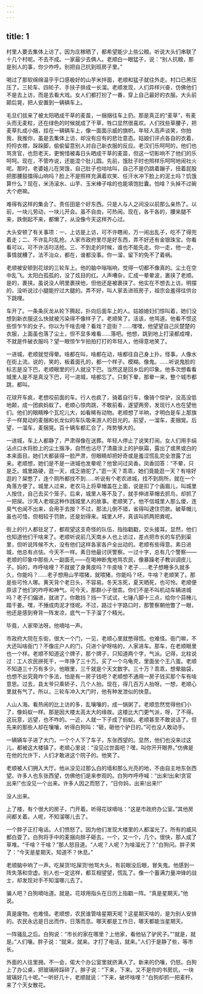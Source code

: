 ```yaml
---
---
---
```

title: 1
---



村里人要去集体上访了。因为庄稼晒了，都希望能少上些公粮。听说大头们串联了十几个村呢。不去不成。一家最少去俩人。老顺白一眼猛子，说：“别人抗粮，那是别人的事，你少咋呼。别把自己抗到班房子里。”

喝过了那软绵绵温乎乎口感极好的山芋米拌面，老顺和猛子就往外走。村口已黑压压了。三轮车、四轮子、手扶子排成一长溜。老顺发现，人们异样兴奋，仿佛他们不是去上访，而是去看大戏。女人们都打扮了一番，穿上自己最好的衣服。大头前颠后晃，把人安置到一辆辆车上。

毛旦们拔来了被太阳晒成干草的麦苗，一捆捆往车上扔。那是真正的“麦草”，有麦头而无麦粒，还在绿色的时候就成了干草，牲口显然很喜欢。人们找些草腰子，把麦草扎成小捆，挂在一辆辆车上，像一面面示威的旗帜。年轻人高声谈笑，你拍我，我推你，虽是去集体上访，却没有应有的悲壮意态。姑娘们评点各自的衣着，捋捋衣襟，跺跺脚，偷偷留意别人对自己新衣服的反应。老汉们乐呵呵的，他们也骂贪官，也怨老天，更惋惜被毒日头晒成干草的麦苗，但这一切影响不了他们的乐呵呵。现在，不管咋说，还能混个肚儿圆。先前，饿肚子时也照样乐呵呵地闹社火呢。那时，老婆娃儿在哭饿，自己肚子也咕咕叫，自己不是仍跳着蹦子，扭着屁股把那腰鼓擂得山响吗？脸上不是照样充满着欢笑、任汗水冲下脸上的泥土吗？饥饿算什么？现在，米汤滚水、山芋、玉米棒子啥的也能填饱肚囊。怕啥？头掉不过碗大个疤嘛。

难得有这样的集会了。责任田是个好东西。只是人与人之间没以前那么亲热了。以前，一块儿劳动，一块儿开会。虽不自由，可热闹。现在，各干各的，腰来腿不来，跌倒起不来，都懒了，从没像今天这样齐心过。

大头安顿了有关事项：一、上访是上访，可不许瞎闹，万一闹出乱子，吃不了得兜着走；二、不许乱叼乱抢。人家市政府里尽是好东西，弄不好还有金银珠宝。你看看可以，可不许活叼活抢。三、不到走的时候，谁也不能先走。你一走，他一走，事情就糟了。法不治众，都在，谁都没事。你一溜，留下的免不了着祸。

老顺被安顿到花球的三轮车上。他的脑中嗡嗡响，觉得一切都不像真的。尘土在空中乱飞。太阳白孤孤的，没了炫目的红。人声嘈杂，汇成一晕晕波，裹挟了老顺。是的，裹挟。虽说没人明里裹挟他，但他还是被裹挟了。他实在不想去上访。明摆的，没听说过小腿能拧过大腿的。弄不好，叫人家丢进班房子，祖宗会羞得往供台下跳哩。

车开了。一条条灰龙从轮下腾起，扑向后面车上的人。姑娘媳妇们惊叫着，她们没想到新衣服这么快就被污染得不像样子了。老顺笑了。活该，他骂道。他看不惯这些惊乍乍的女子。你以为干啥去哩？看戏？逛街？……嘿嘿，他望望自己灰楚楚的衣服，上面虽也落了尘土，但不显多难看……落吧。他想，跳到地上打滚都成哩，不就是件破衣服吗？望一眼惊乍乍拍拍打打的年轻人，他得意地笑了。

一进城，老顺就觉得晕。啥都在叫，啥都在动，啥都往自己身上扑。怪事。人像水在街上流。说的，笑的，板着面孔的，都一个样子。模糊。像鬼。……听说鬼脸的标志是没下巴，老顺眼里的行人就没下巴。当然这是回乡后的印象。他多次想看看城里人是不是真没下巴，可一进城，啥都忘了。只剩下晕，那晕一来，整个城市都跳，都叫。

花球开车疯，老想咬前面的车。行人也疯了，骑着自行车，像骑个惊驴，没高没低地颠，成一团疯蚂蚁了。老顺心惊肉跳，不敢前看，遂望两旁，发现行人也在望他们。他们的眼睛睁个瓦坨儿大，如看稀有动物。老顺想了半晌，才明白是车上那旗子一样晃动的麦捆和长龙似的车队吸来游人的目光的。前望，一溜车，麦捆晃。后望，一溜车，麦捆晃。百十辆车都汇合了，阵势够大的。

一进城，车上人都静了，严肃得像在送葬。年轻人停止了说笑打闹。女人们用手绢沾点口水将脸上的尘土揩净，自然也沾尽了清晨涂上的护肤霜，露出了或黑或白的本来面目。她们大都装得一脸严肃，但眼睛却把好奇或是羞涩慌乱完全泄露了出来。老顺想，她们是不是一进城也发晕呢？他曾问过凤香。凤香回答：“不晕，只是乏。城里路硬，逛一天，成乏骆驼了。”逛一天？乖乖，她们竟能逛一天？有啥好逛的？屎憋了，连个厕所都找不到……听说有个老农进城，找不到厕所，就在一个角落方便了。城里人过来，老农马上将草帽盖在上面，说是扣了个画眉儿，叫城里人按住，自己去买个笼子。后来，城里人等不及了，就手伸进草帽去抓鸟，却抓了一把屎。沙湾人老喧这种作践城里人的故事。老顺笑了。他不信城里人那么傻，连臭气也闻不出来，会用手去按？不过，那法儿倒不错，省得叫逮住罚款。破草帽儿虽也可惜，但相较于罚款，还是划得来。城里人坏，真该叫抓两把粪呢。

街上的行人都驻足了，都观望这支奇怪的队伍，指指戳戳，交头接耳。显然，他们也知道他们干啥来了。老顺听说前几天南乡人也上访过，差点把市长的车扔到渠里，但听说阵候不大，没有他们这样各家各户全出动的。老顺有些得意。素日进城，他总有点怯。今天不一样。素日他最讨厌警察。一过十字，总有几个警察——老顺的印象中那些人一副面孔——在喝神断鬼地骂农民，像暴躁老子教训调皮儿子。妈的，咋呼啥哩？不就披了身黄皮吗？牛皮啥？老子……老子想睡多久就多久，你能吗？……老子想用山芋喂猪，就喂猪，你能吗？呸，牛啥？老顺笑了。那是些可怜人哪。黄天背个老日头，不容易。冬天冻死，夏天晒死，也可怜。老顺便原谅了他们的咋呼和神气。可今天，那群小子很乖。你们不是不叫机动车辆进城吗？老子们偏进，就进了。你敢挡？挡一下试试，七锤八脚十三点，给你个蒜棰儿踏干姜。嘿，不捶成肉泥才怪呢。不过，路过十字路口时，那警察朝他瞥了一眼，他还是感到脊背一阵发凉，底气一下子溜了个精光。

毕竟，人家带法呀。他嘀咕一声。

市政府大院在东街，很大一个门，一见，老顺心里就憋得慌。也难怪。衙门嘛，不大还叫啥衙门？不像庄户人的门，只进个驴呀啥的，人家进车。那车，在老顺眼里也一个样。老顺不知道这个牌子，那个牌子，只知道两个字，气派。记得，北柱说过：工人农民拼死干，一年挣了三十万。买了一个乌龟壳，里面坐个王八蛋。老顺不知道三十万有多少。他眼里，三千就是个天文数字。三十万？乖乖，想晕脑袋，也想不出究竟咋个多法，怕是有一房子钱吧？老顺想不通用一房子钱买那个车有啥意思。过去，县太爷只乘轿子，几个人抬。现在，得几百万人抬呀。一想，老顺心里就有气了。所以，三轮车冲入大门时，他有种发泄似的快意。

人山人海。看热闹的比上访的多，乱嚷嚷的，成一锅粥了。老顺忽然觉得他们小了，像蚂蚁一样。那是因大楼太高太大的缘故。这楼比大门更气派，呀，了不得。这玩意，远望，也不咋的。一近，人就一下子成了蚂蚁。老顺甚至不敢说话了。但先来的那些人却在嚷嚷，听得白狗叫：“砸，砸他个驴日的。”可也没人敢动手。

一辆辆车子进了大门，一个个人下了车子，东张西望的。显然，他们也没来过这儿，都被这大楼镇了。老顺心里说：“没见过世面吧？嘿，叫你开开眼界。”仿佛是在他的允许下，人们才敢进这个院子的。他笑了。

老顺被人们拥入大厅。他从没见过那么白的墙和那么光亮的地，不由自主地东张西望。许多人也东张西望，仿佛他们是来参观的。白狗咋呼呼喊：“出来!出来!贪官出来!”也没见一个出来。许多人因之而怒了，“日你妈，出来!出来!!”

没人出来。

上了楼，有个很大的房子，门开着。听得花球嘀咕：“这是市政府办公室。”其他房间都关着。人呢，不知溜哪儿去了。

一个胖子正打电话。人们愤怒了。因为他们发现大楼里的人都溜光了。所有的威风都白耍了。白狗将手中的麦捆向胖子砸去，一个，又一个，几个。很快，那人成了草堆。“干啥？干啥？”那人怒目道。“人呢？人呢？为啥溜光了？”白狗问。胖子笑了：“今天是星期天。知道不？休息。”

老顺脑中响了一声。吃屎货!吃屎货!他骂大头，有前眼没后眼，冒失鬼。他感到一阵失落和空虚。别人也一定这样，都互相望望，慌乱了。像一个蓄满力量冲锋的战士，却发现对手不知溜哪儿去了。

骗人吧？白狗嘀咕道。就是。花球用指头在日历上指戳一阵。“真是星期天。”他说。

真是废物。也难怪。老顺想，农民谁管啥星期天呢？这星期天啥的，是为别人安排的。农民永远是日出而作，日落而息。哪天都是工作日，哪天都能当星期天。

一阵骚乱之后。白狗说：“市长的家在哪里？上他家，看他钻了驴尻子。”“就是，就是。”人们嚷。胖子说：“就来，就来。才打了电话，就来。”人们于是静了些，等市长。

外面的人往里拥。不一会，偌大个办公室里就挤满人了。新来的仍嚷，仍怒。白狗上了办公桌，把玻璃砖踩碎了。胖子说：“下来，下来。又不是你的书房炕，一块玻璃好几十呢。”一听好几十，老顺就说：“下来，破坏啥哩？”白狗却抓一把麦秆，来了个天女散花。